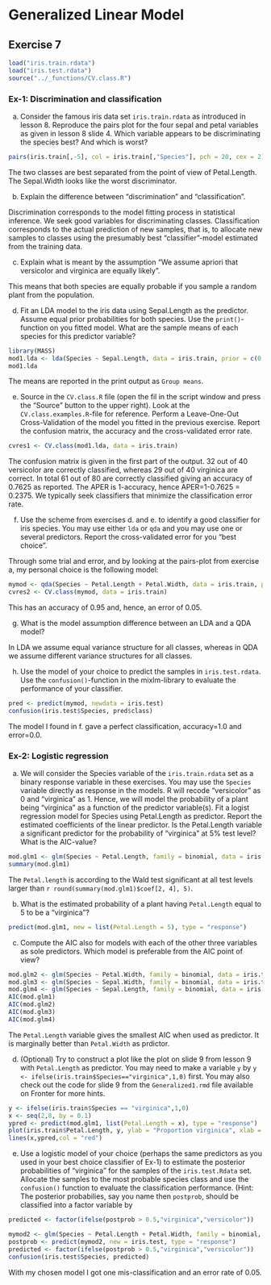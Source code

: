 # Generalized Linear Model

## Exercise 7

```r
load("iris.train.rdata")
load("iris.test.rdata")
source("../_functions/CV.class.R")
```

### Ex-1: Discrimination and classification

a. Consider the famous iris data set `iris.train.rdata` as introduced in lesson 8.
Reproduce the pairs plot for the four sepal and petal variables as given in lesson 8 slide 4.
Which variable appears to be discriminating the species best? And which is worst?

<div class="ans">

```r
pairs(iris.train[,-5], col = iris.train[,"Species"], pch = 20, cex = 2)
```

The two classes are best separated from the point of view of Petal.Length. The Sepal.Width looks like the worst discriminator.

</div>

b. Explain the difference between “discrimination” and “classification”.

<div class="ans">

Discrimination corresponds to the model fitting process in statistical inference. We seek good variables for discriminating classes. Classification corresponds to the actual prediction of new samples, that is, to allocate new samples to classes using the presumably best "classifier"-model estimated from the training data.

</div>

c. Explain what is meant by the assumption “We assume apriori that versicolor and virginica are equally likely”.

<div class="ans">

This means that both species are equally probable if you sample a random plant from the population.

</div>

d. Fit an LDA model to the iris data using Sepal.Length as the predictor. Assume equal prior probabilities for both species. Use the `print()`-function on you fitted model. What are the sample means of each species for this predictor variable?

<div class="ans">

```r
library(MASS)
mod1.lda <- lda(Species ~ Sepal.Length, data = iris.train, prior = c(0.5, 0.5))
mod1.lda
```

The means are reported in the print output as `Group means`.

</div>


e. Source in the `CV.class.R` file (open the fil in the script window and press the "Source" button to the upper right). Look at the `CV.class.examples.R`-file for reference. Perform a Leave-One-Out Cross-Validation of the model you fitted in the previous exercise. Report the confusion matrix, the accuracy and the cross-validated error rate.

<div class="ans">

```r
cvres1 <- CV.class(mod1.lda, data = iris.train)
```

The confusion matrix is given in the first part of the output. 32 out of 40 versicolor are correctly classified, whereas 29 out of 40 virginica are correct. In total 61 out of 80 are correctly classified giving an accuracy of 0.7625 as reported. The APER is 1-accuracy, hence APER=1-0.7625 = 0.2375. We typically seek classifiers that minimize the classification error rate.

</div>


f. Use the scheme from exercises d. and e. to identify a good classifier for iris species. You may use either `lda` or `qda` and you may use one or several predictors. Report the cross-validated error for you "best choice".

<div class="ans">

Through some trial and error, and by looking at the pairs-plot from exercise a, my personal choice is the following model:


```r
mymod <- qda(Species ~ Petal.Length + Petal.Width, data = iris.train, prior = c(0.5, 0.5))
cvres2 <- CV.class(mymod, data = iris.train)
```

This has an accuracy of 0.95 and, hence, an error of 0.05.

</div>

g. What is the model assumption difference between an LDA and a QDA model?

<div class="ans">

In LDA we assume equal variance structure for all classes, whereas in QDA we assume different
variance structures for all classes.

</div>

h. Use the model of your choice to predict the samples in `iris.test.rdata`. Use the `confusion()`-function in the mixlm-library to evaluate the performance of your classifier.

<div class="ans">

```r
pred <- predict(mymod, newdata = iris.test)
confusion(iris.test$Species, pred$class)
```

The model I found in f. gave a perfect classification, accuracy=1.0 and error=0.0.

</div>

### Ex-2: Logistic regression

a. We will consider the Species variable of the `iris.train.rdata` set as a binary response variable in these exercises. You may use the `Species` variable directly as response in the models. R will recode "versicolor" as 0 and "virginica" as 1. Hence, we will model the probability of a plant being "virginica" as a function of the predictor variable(s). Fit a logist regression model for Species using Petal.Length as predictor. Report the estimated coefficients of the linear predictor. Is the Petal.Length variable a significant predictor for the probability of "virginica" at 5% test level? What is the AIC-value?

<div class="ans">

```r
mod.glm1 <- glm(Species ~ Petal.Length, family = binomial, data = iris.train)
summary(mod.glm1)
```

The `Petal.length` is according to the Wald test significant at all test levels larger than `r round(summary(mod.glm1)$coef[2, 4], 5)`.

</div>


b. What is the estimated probability of a plant having `Petal.Length` equal to 5 to be a "virginica"?

<div class="ans">

```r
predict(mod.glm1, new = list(Petal.Length = 5), type = "response")
```

</div>

c. Compute the AIC also for models with each of the other three variables as sole predictors.
Which model is preferable from the AIC point of view?

<div class="ans">

```r
mod.glm2 <- glm(Species ~ Petal.Width, family = binomial, data = iris.train)
mod.glm3 <- glm(Species ~ Sepal.Width, family = binomial, data = iris.train)
mod.glm4 <- glm(Species ~ Sepal.Length, family = binomial, data = iris.train)
AIC(mod.glm1)
AIC(mod.glm2)
AIC(mod.glm3)
AIC(mod.glm4)
```

The `Petal.Length` variable gives the smallest AIC when used as predictor. It is marginally better than `Petal.Width` as prdictor.

</div>

d. (Optional) Try to construct a plot like the plot on slide 9 from lesson 9 with `Petal.Length` as predictor.
You may need to make a variable `y` by `y <- ifelse(iris.train$Species=="virginica",1,0)` first.
You may also check out the code for slide 9 from the `Generalized1.rmd` file available on Fronter for more hints.

<div class="ans">

```r
y <- ifelse(iris.train$Species == "virginica",1,0)
x <- seq(2,8, by = 0.1)
ypred <- predict(mod.glm1, list(Petal.Length = x), type = "response")
plot(iris.train$Petal.Length, y, ylab = "Proportion virginica", xlab = "Petal.Length")
lines(x,ypred,col = "red")
```

</div>

e. Use a logistic model of your choice (perhaps the same predictors as you used in your best choice classifier of Ex-1) to estimate the posterior probabilities of "virginica" for the samples of the `iris.test.Rdata` set. Allocate the samples to the most probable species class and use the `confusion()` function to evaluate the classification performance. (Hint: The posterior probabilies, say you name then `postprob`, should be classified into a factor variable by

```r
predicted <- factor(ifelse(postprob > 0.5,"virginica","versicolor"))
```

<div class="ans">

```r
mymod2 <- glm(Species ~ Petal.Length + Petal.Width, family = binomial, data = iris.train)
postprob <- predict(mymod2, new = iris.test, type = "response")
predicted <- factor(ifelse(postprob > 0.5,"virginica","versicolor"))
confusion(iris.test$Species, predicted)
```

With my chosen model I got one mis-classification and an error rate of 0.05.

</div>
